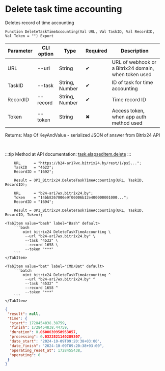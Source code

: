 ﻿---
sidebar_position: 2
---


# Delete task time accounting
 Deletes record of time accounting



`Function DeleteTaskTimeAccounting(Val URL, Val TaskID, Val RecordID, Val Token = "") Export`

  | Parameter | CLI option | Type | Required | Description |
  |-|-|-|-|-|
  | URL | --url | String | &#x2714; | URL of webhook or a Bitrix24 domain, when token used |
  | TaskID | --task | String, Number | &#x2714; | ID of task for time accounting |
  | RecordID | --record | String, Number | &#x2714; | Time record ID |
  | Token | --token | String | &#x2716; | Access token, when app auth method used |

  
  Returns:  Map Of KeyAndValue - serialized JSON of answer from Bitrix24 API

<br/>

:::tip
Method at API documentation: [task.elapseditem.delete](https://dev.1c-bitrix.ru/rest_help/tasks/task/elapseditem/delete.php)
:::
<br/>



```bsl title="1C:Enterprise/OneScript code example"
    URL      = "https://b24-ar17wx.bitrix24.by/rest/1/ps5...";
    TaskID   = "4622";
    RecordID = "1692";

    Result = OPI_Bitrix24.DeleteTaskTimeAccounting(URL, TaskID, RecordID);

    URL      = "b24-ar17wx.bitrix24.by";
    Token    = "14bb8267006e9f06006b12e400000001000...";
    RecordID = "1694";

    Result = OPI_Bitrix24.DeleteTaskTimeAccounting(URL, TaskID, RecordID, Token);
```
 

 <Tabs>
  
    <TabItem value="bash" label="Bash" default>
        ```bash
            oint bitrix24 DeleteTaskTimeAccounting \
             --url "b24-ar17wx.bitrix24.by" \
             --task "4532" \
             --record 1658 \
             --token "***"
        ```
    </TabItem>
  
    <TabItem value="bat" label="CMD/Bat" default>
        ```batch
            oint bitrix24 DeleteTaskTimeAccounting ^
             --url "b24-ar17wx.bitrix24.by" ^
             --task "4532" ^
             --record 1658 ^
             --token "***"
        ```
    </TabItem>
</Tabs>


```json title="Result"
{
 "result": null,
 "time": {
  "start": 1728454838.38759,
  "finish": 1728454838.44759,
  "duration": 0.0600039958953857,
  "processing": 0.0322821140289307,
  "date_start": "2024-10-09T09:20:38+03:00",
  "date_finish": "2024-10-09T09:20:38+03:00",
  "operating_reset_at": 1728455438,
  "operating": 0
 }
}
```
